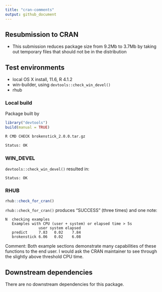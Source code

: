 ```yaml
---
title: "cran-comments"
output: github_document
---
```


## Resubmission to CRAN

* This submission reduces package size from 9.2Mb to 3.7Mb by taking out temporary files that should not be in the distribution

## Test environments

* local OS X install, 11.6, R 4.1.2
* win-builder, using `devtools::check_win_devel()`
* rhub

### Local build

Package built by

```r
library("devtools")
build(manual = TRUE)
```

```bash
R CMD CHECK brokenstick_2.0.0.tar.gz

Status: OK
```

### WIN_DEVEL

`devtools::check_win_devel()` resulted in:

```
Status: OK
```

### RHUB

```r
rhub::check_for_cran()
```

`rhub::check_for_cran()` produces "SUCCESS" (three times) and one note:

```
N  checking examples
   Examples with CPU (user + system) or elapsed time > 5s
               user system elapsed
   predict     7.83   0.02    7.84
   brokenstick 6.06   0.02    6.08
```

Comment: 
Both example sections demonstrate many capabilities of these functions to the end user. I would ask the CRAN maintainer to see through the slightly above threshold CPU time.


## Downstream dependencies

There are no downstream dependencies for this package.
